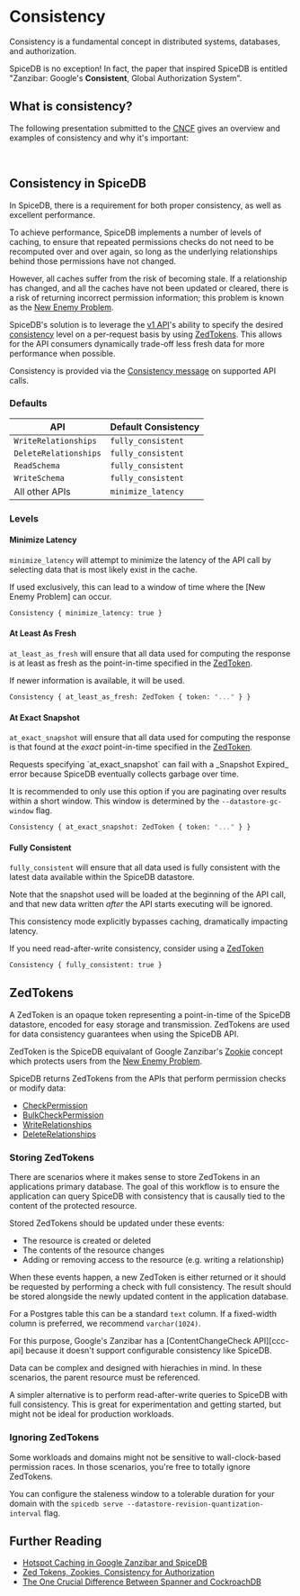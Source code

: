 
# Consistency

Consistency is a fundamental concept in distributed systems, databases, and authorization.

SpiceDB is no exception!
In fact, the paper that inspired SpiceDB is entitled "Zanzibar: Google's __**Consistent**__, Global Authorization System".

## What is consistency?

The following presentation submitted to the [CNCF] gives an overview and examples of consistency and why it's important:

<br /><YouTube videoId="cbZusvT3PLs" />

[CNCF]: https://cncf.io

## Consistency in SpiceDB

In SpiceDB, there is a requirement for both proper consistency, as well as excellent performance.

To achieve performance, SpiceDB implements a number of levels of caching, to ensure that repeated permissions checks do not need to be recomputed over and over again, so long as the underlying relationships behind those permissions have not changed.

However, all caches suffer from the risk of becoming stale.
If a relationship has changed, and all the caches have not been updated or cleared, there is a risk of returning incorrect permission information; this problem is known as the [New Enemy Problem].

SpiceDB's solution is to leverage the [v1 API][v1-api]'s ability to specify the desired [consistency][consistency] level on a per-request basis by using [ZedTokens](#zedtokens).
This allows for the API consumers dynamically trade-off less fresh data for more performance when possible.

Consistency is provided via the [Consistency message][msg] on supported API calls.

[v1-api]: https://buf.build/authzed/api/tree/main/authzed/api/v1
[consistency]: https://en.wikipedia.org/wiki/Data_consistency
[msg]: https://buf.build/authzed/api/docs/main:authzed.api.v1#authzed.api.v1.Consistency

### Defaults

| API                   | Default Consistency |
|-----------------------|---------------------|
| `WriteRelationships`  | `fully_consistent`  |
| `DeleteRelationships` | `fully_consistent`  |
| `ReadSchema`          | `fully_consistent`  |
| `WriteSchema`         | `fully_consistent`  |
| All other APIs        | `minimize_latency`  |

### Levels

#### Minimize Latency

`minimize_latency` will attempt to minimize the latency of the API call by selecting data that is most likely exist in the cache.

<Callout type="warning">
  If used exclusively, this can lead to a window of time where the [New Enemy Problem] can occur.
</Callout>

[New Enemy Problem]: ./zanzibar#new-enemy-problem

```proto
Consistency { minimize_latency: true }
```

#### At Least As Fresh

`at_least_as_fresh` will ensure that all data used for computing the response is at least as fresh as the point-in-time specified in the [ZedToken].

If newer information is available, it will be used.

```proto
Consistency { at_least_as_fresh: ZedToken { token: "..." } }
```

[ZedToken]: #zedtokens

#### At Exact Snapshot

`at_exact_snapshot` will ensure that all data used for computing the response is that found at the *exact* point-in-time specified in the [ZedToken].

<Callout type="warning">
  Requests specifying `at_exact_snapshot` can fail with a _Snapshot Expired_ error because SpiceDB eventually collects garbage over time.

  It is recommended to only use this option if you are paginating over results within a short window.
  This window is determined by the `--datastore-gc-window` flag.
</Callout>

```proto
Consistency { at_exact_snapshot: ZedToken { token: "..." } }
```

[ZedToken]: #zedtokens

#### Fully Consistent

`fully_consistent` will ensure that all data used is fully consistent with the latest data available within the SpiceDB datastore.

Note that the snapshot used will be loaded at the beginning of the API call, and that new data written *after* the API starts executing will be ignored.

<Callout type="warning">
  This consistency mode explicitly bypasses caching, dramatically impacting latency.

  If you need read-after-write consistency, consider using a [ZedToken]

  [ZedToken]: #zedtokens
</Callout>

```proto
Consistency { fully_consistent: true }
```

## ZedTokens

A ZedToken is an opaque token representing a point-in-time of the SpiceDB datastore, encoded for easy storage and transmission.
ZedTokens are used for data consistency guarantees when using the SpiceDB API.

ZedToken is the SpiceDB equivalant of Google Zanzibar's [Zookie] concept which protects users from the [New Enemy Problem].

SpiceDB returns ZedTokens from the APIs that perform permission checks or modify data:

- [CheckPermission]
- [BulkCheckPermission]
- [WriteRelationships]
- [DeleteRelationships]

[Zookie]: https://authzed.com/zanzibar/2Dv_Aat_2Q:0.Py6NWBPg8:2U
[New Enemy Problem]: zanzibar#new-enemy-problem
[CheckPermission]: https://buf.build/authzed/api/docs/main:authzed.api.v1#authzed.api.v1.PermissionsService.CheckPermission
[BulkCheckPermission]: https://buf.build/authzed/api/docs/main:authzed.api.v1#authzed.api.v1.ExperimentalService.BulkCheckPermission
[WriteRelationships]: https://buf.build/authzed/api/docs/main:authzed.api.v1#authzed.api.v1.PermissionsService.WriteRelationships
[DeleteRelationships]: https://buf.build/authzed/api/docs/main:authzed.api.v1#authzed.api.v1.PermissionsService.DeleteRelationships

### Storing ZedTokens

There are scenarios where it makes sense to store ZedTokens in an applications primary database.
The goal of this workflow is to ensure the application can query SpiceDB with consistency that is causally tied to the content of the protected resource.

Stored ZedTokens should be updated under these events:

- The resource is created or deleted
- The contents of the resource changes
- Adding or removing access to the resource (e.g. writing a relationship)

When these events happen, a new ZedToken is either returned or it should be requested by performing a check with full consistency.
The result should be stored alongside the newly updated content in the application database.

For a Postgres table this can be a standard `text` column.  If a fixed-width column is preferred, we recommend `varchar(1024)`.

<Callout type="info">
  For this purpose, Google's Zanzibar has a [ContentChangeCheck API][ccc-api] because it doesn't support configurable consistency like SpiceDB.

  [ccc-api]: https://authzed.com/zanzibar#annotations/intro/content-change-check
</Callout>

Data can be complex and designed with hierachies in mind.
In these scenarios, the parent resource must be referenced.

A simpler alternative is to perform read-after-write queries to SpiceDB with full consistency.
This is great for experimentation and getting started, but might not be ideal for production workloads.

### Ignoring ZedTokens

Some workloads and domains might not be sensitive to wall-clock-based permission races.
In those scenarios, you're free to totally ignore ZedTokens.

You can configure the staleness window to a tolerable duration for your domain with the `spicedb serve --datastore-revision-quantization-interval` flag.

## Further Reading

- [Hotspot Caching in Google Zanzibar and SpiceDB](https://authzed.com/blog/hotspot-caching-in-google-zanzibar-and-spicedb)
- [Zed Tokens, Zookies, Consistency for Authorization](https://authzed.com/blog/zedtokens)
- [The One Crucial Difference Between Spanner and CockroachDB](https://authzed.com/blog/prevent-newenemy-cockroachdb)

